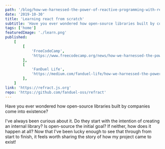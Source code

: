 ```yaml
---
path: '/blog/how-we-harnessed-the-power-of-reactive-programming-with-refract'
date: '2019-10-30'
title: 'Learning react from scratch'
subtitle: 'Have you ever wondered how open-source libraries built by companies come into existence?'
tags: ['home']
featuredImage: './learn.png'
published:
    [
        [
            'FreeCodeCamp',
            'https://www.freecodecamp.org/news/how-we-harnessed-the-power-of-reactive-programming-with-refract-87f269ac779e/',
        ],
        [
            'FanDuel Life',
            'https://medium.com/fanduel-life/how-we-harnessed-the-power-of-reactive-programming-with-refract-a9e6568281e1',
        ],
    ]
link: 'https://refract.js.org'
repo: 'https://github.com/fanduel-oss/refract'
---
```


Have you ever wondered how open-source libraries built by companies come into existence?

I've always been curious about it. Do they start with the intention of creating an internal library? Is open-source the initial goal? If neither, how does it happen at all? Now that I've been lucky enough to see that through from start to finish, it feels worth sharing the story of how my project came to exist!

 